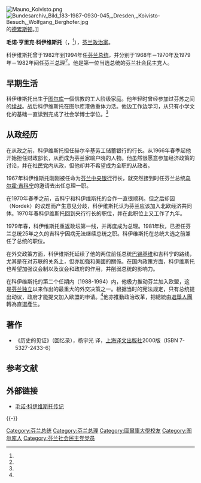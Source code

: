 [[File:Mauno_Koivisto.png|thumb]]
[[File:Bundesarchiv_Bild_183-1987-0930-045,_Dresden,_Koivisto-Besuch,_Wolfgang_Berghofer.jpg|thumb]]的[[德累斯顿|德累斯顿]]。]]

'''毛诺·亨里克·科伊维斯托'''（{{lang-fi|Mauno Henrik Koivisto}}，{{bd|1923年|11月25日|2017年|5月12日}}<ref name="kuollut" />），[[芬兰|芬兰]][[政治家|政治家]]。

科伊维斯托曾于1982年到1994年任[[芬兰总统|芬兰总统]]，并分别于1968年－1970年及1979年－1982年间任[[芬兰总理|芬兰总理]]<ref name="hist"/>。他是第一位当选总统的[[芬兰社会民主党|芬兰社会民主党]]人。

== 早期生活 ==
科伊维斯托出生于[[图尔库|图尔库]]一個信教的工人阶级家庭。他年轻时曾经参加过芬苏之间的[[继续战争|续战]]。战后科伊维斯托在图尔库港做重体力活。他边工作边学习，从只有小学文化的基础一直读到完成了社会学博士学位。<ref name="政治家"/>

== 从政经历 ==
在从政之前，科伊维斯托担任赫尔辛基劳工储蓄银行的行长。从1966年春季起他开始担任财政部长，从而成为芬兰家喻户晓的人物。他虽然很愿意参加经济政策的讨论，并在社民党内从政，但他却并不希望成为全职的从政者。

1967年科伊维斯托刚刚被任命为[[芬兰中央银行|芬兰中央银行]]行长，就突然接到时任芬兰总统[[乌尔霍·吉科宁|乌尔霍·吉科宁]]的邀请去出任总理一职。

在1970年春季之前，吉科宁和科伊维斯托的合作一直很顺利。但之后却因{{le|北欧经济共同体|Nordek}}（Nordek）的议题而产生意见分歧，科伊维斯托认为芬兰应该加入北欧经济共同体。1970年春科伊维斯托回到央行行长的职位，并在此职位上又工作了九年。

1979年春，科伊维斯托重返政坛第一线，并再度成为总理。1981年秋，已担任芬兰总统25年之久的吉科宁因病无法继续总统之职。科伊维斯托在总统大选之前兼任了总统的职位。

在外交政策方面，科伊维斯托延续了他的两位前任总统[[尤霍·库斯蒂·巴锡基维|巴锡基维]]和吉科宁的路线，尤其是在对苏联的关系上，但亦加強和美國的關係。在国内政策方面，科伊维斯托也希望加强议会制以及议会和政府的作用，并削弱总统的影响力。

在科伊维斯托的第二个任期内（1988-1994）内，他极力推动芬兰加入欧盟，这是[[芬兰独立|芬兰独立]]以来作出的最重大的外交决策之一。根据当时的宪法规定，只有总统提出动议，政府才能提交加入欧盟的申请。<ref name="政治家"/>他亦推動政治改革，把總統由[[選舉人團|選舉人團]]轉為直選產生。

== 著作 ==
* 《历史的见证》（回忆录），杨宇光 译，[[上海译文出版社|上海译文出版社]]2000版（ISBN 7-5327-2433-6）

== 参考文献 ==
{{Reflist
|colwidth = 30em
|refs =
<ref name="hist">{{cite web | url = http://valtioneuvosto.fi/tietoa/historiaa/hallitukset-ja-ministerit/raportti/-/r/v2 | title = Hallitukset aikajärjestyksessä | language = fi | publisher = Valtioneuvosto | accessdate = 2016-08-13 | archive-date = 2021-01-22 | archive-url = https://web.archive.org/web/20210122171052/https://valtioneuvosto.fi/tietoa/historiaa/hallitukset-ja-ministerit/raportti/-/r/v2 | dead-url = no }}</ref>
<ref name="kuollut">{{cite web | url = http://yle.fi/uutiset/3-9611284 | title = Presidentti Mauno Koivisto on kuollut | author = Strömberg, Jari | language = fi | publisher = Yle | date = 2017-05-12 | accessdate = 2017-05-12 | archive-date = 2020-11-11 | archive-url = https://web.archive.org/web/20201111224059/https://yle.fi/uutiset/3-9611284 | dead-url = no }}</ref>
<ref name="政治家">{{cite web | url = https://finland.fi/zh/shenghuoyushehui/yiweibafenlandairuoumengdezhengzhijia/ | title = 一位把芬兰带入欧盟的政治家 | author = Hämäläinen, Unto | publisher = finland.fi | accessdate = 2017-05-27 | archive-date = 2020-09-24 | archive-url = https://web.archive.org/web/20200924022308/https://finland.fi/zh/shenghuoyushehui/yiweibafenlandairuoumengdezhengzhijia/ | dead-url = no }}</ref>
}}

== 外部链接 ==
* [http://www.kansallisbiografia.fi/english/?id=633 毛诺·科伊维斯托传记] {{Wayback|url=http://www.kansallisbiografia.fi/english/?id=633 |date=20110813083143 }}{{en}}

{{-}}
{{start box}}
{{succession box|{{tsl|en|Rafael Paasio|拉斐尔·帕西奥}}|{{tsl|fi|Teuvo Aura|泰乌沃·奥拉}}|[[芬兰总理|芬兰总理]]|1968年-1970年}}
{{succession box|[[卡莱维·索尔萨|卡莱维·索尔萨]]|[[卡莱维·索尔萨|卡莱维·索尔萨]]|[[芬兰总理|芬兰总理]]|1979年-1982年}}
{{succession box|[[乌尔霍·凯科宁|乌尔霍·凯科宁]]|[[马尔蒂·阿赫蒂萨里|马尔蒂·阿赫蒂萨里]]|[[芬兰总统|芬兰总统]]|1982年-1994年}}
{{end}}
{{芬兰历届总统}}

{{Authority control}}
{{DEFAULTSORT:Koivisto, Mauno}}

[[Category:芬兰总统|Category:芬兰总统]]
[[Category:芬兰总理|Category:芬兰总理]]
[[Category:圖爾庫大學校友|Category:圖爾庫大學校友]]
[[Category:图尔库人|Category:图尔库人]]
[[Category:芬兰社会民主党党员|Category:芬兰社会民主党党员]]